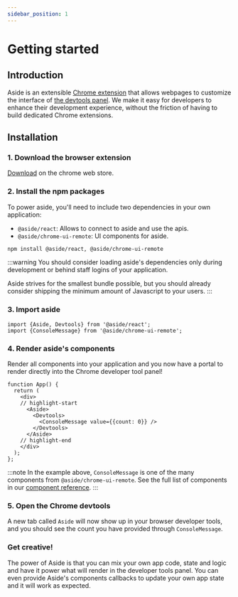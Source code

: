 ```yaml
---
sidebar_position: 1
---
```


# Getting started

## Introduction

Aside is an extensible [Chrome extension](https://developer.chrome.com/docs/extensions/) that allows webpages to customize the interface of [the devtools panel](https://developer.chrome.com/docs/devtools/). We make it easy for developers to enhance their development experience, without the friction of having to build dedicated Chrome extensions.

## Installation

### 1. Download the browser extension

[Download](https://chromewebstore.google.com/detail/aside/pecefkiefodjfkgfihkhkcbhlbgahoge) on the chrome web store.

### 2. Install the npm packages

To power aside, you'll need to include two dependencies in your own application:
* `@aside/react`: Allows to connect to aside and use the apis.
* `@aside/chrome-ui-remote`: UI components for aside.

```bash npm2yarn
npm install @aside/react, @aside/chrome-ui-remote
```

:::warning
You should consider loading aside's dependencies only during development or behind staff logins of your application.

Aside strives for the smallest bundle possible, but you should already consider shipping the minimum amount of Javascript to your users.
:::

### 3. Import aside

```tsx
import {Aside, Devtools} from '@aside/react';
import {ConsoleMessage} from '@aside/chrome-ui-remote';
```

### 4. Render aside's components

Render all components into your application and you now have a portal to render directly into the Chrome developer tool panel!

```tsx
function App() {
  return (
    <div>
    // highlight-start
      <Aside>
        <Devtools>
          <ConsoleMessage value={{count: 0}} />
        </Devtools>
      </Aside>
    // highlight-end
    </div>
  );
};
```

:::note
In the example above, `ConsoleMessage` is one of the many components from `@aside/chrome-ui-remote`. See the full list of components in our [component reference](/docs/category/components).
:::

### 5. Open the Chrome devtools

A new tab called `Aside` will now show up in your browser developer
tools, and you should see the count you have provided through `ConsoleMessage`.

### Get creative!

The power of Aside is that you can mix your own app code, state and logic and have it power what will render in the developer tools panel. You can even provide Aside&apos;s components callbacks to update your own app state and it will work as expected.

